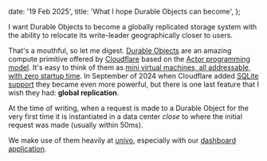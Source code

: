   date: '19 Feb 2025',
  title: 'What I hope Durable Objects can become',
};

I want Durable Objects to become a globally replicated storage system with the ability to relocate its write-leader geographically closer to users.

<div className="border-t w-32" />

That's a mouthful, so let me digest. 
[Durable Objects](https://developers.cloudflare.com/durable-objects/) are an amazing compute 
primitive offered by [Cloudflare](https://cloudflare.com) based on the 
[Actor programming model](https://en.wikipedia.org/wiki/Actor_model). It's easy to think of them as
[mini virtual machines, all addressable, with zero startup time](https://x.com/threepointone/status/1888543177910403333). 
In September of 2024 when Cloudflare added [SQLite support](https://blog.cloudflare.com/sqlite-in-durable-objects/)
they became even more powerful, but there is one last feature that I wish they had: __global replication__.

At the time of writing, when a request is made to a Durable Object for the very first time it is instantiated in a
data center _close_ to where the initial request was made (usually within 50ms). 

We make use of them heavily at [univo](https://univo.app), especially with our
[dashboard application](https://univo.app/login).


